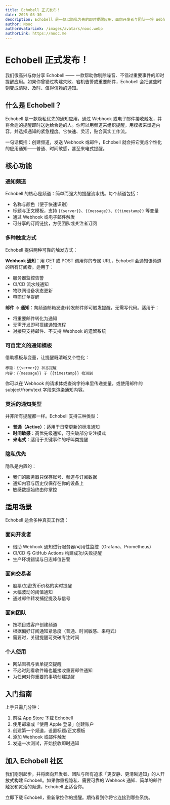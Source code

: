 ```yaml
---
title: Echobell 正式发布！
date: 2025-03-30
description: Echobell 是一款以隐私为先的即时提醒应用，面向开发者与团队——将 Webhook 或邮件触发转化为时间敏感与来电式通知，支持频道与模板。
author: Nooc
authorAvatarLink: /images/avatars/nooc.webp
authorLink: https://nooc.me
---
```


# Echobell 正式发布！

我们很高兴与你分享 Echobell —— 一款帮助你剔除噪音、不错过重要事件的即时提醒应用。如果你曾错过构建失败、宕机告警或重要邮件，Echobell 会把这些时刻变成清晰、及时、值得信赖的通知。

## 什么是 Echobell？

Echobell 是一款隐私优先的通知应用，通过 Webhook 或电子邮件接收触发，并将合适的提醒即时送达给合适的人。你可以用频道来组织提醒，用模板来塑造内容，并选择通知的紧急程度。它快速、灵活，贴合真实工作流。

一句话概括：创建频道，发送 Webhook 或邮件，Echobell 就会把它变成个性化的应用通知——普通、时间敏感，甚至来电式提醒。

## 核心功能

### 通知频道

Echobell 的核心是频道：简单而强大的提醒流水线。每个频道包括：

- 名称与颜色（便于快速识别）
- 标题与正文模板，支持 `{{server}}`、`{{message}}`、`{{timestamp}}` 等变量
- 通过 Webhook 或电子邮件触发
- 可分享的订阅链接，方便团队或关注者订阅

### 多种触发方式

Echobell 提供两种可靠的触发方式：

**Webhook 通知**：用 GET 或 POST 调用你的专属 URL，Echobell 会通知该频道的所有订阅者。适用于：

- 服务器监控告警
- CI/CD 流水线通知
- 物联网设备状态更新
- 电商订单提醒

**邮件 → 通知**：向频道邮箱发送/转发邮件即可触发提醒，无需写代码。适用于：

- 将重要邮件转化为通知
- 无需开发即可搭建通知流程
- 对接只支持邮件、不支持 Webhook 的遗留系统

### 可自定义的通知模板

借助模板与变量，让提醒既清晰又个性化：

```
标题：{{server}} 状态提醒
内容：{{message}} 于 {{timestamp}} 检测到
```

你可以在 Webhook 的请求体或查询字符串里传递变量，或使用邮件的 subject/from/text 字段来渲染通知内容。

### 灵活的通知类型

并非所有提醒都一样。Echobell 支持三种类型：

- **普通（Active）**：适用于日常更新的标准通知
- **时间敏感**：高优先级通知，可突破部分专注模式
- **来电式**：适用于关键事件的呼叫类提醒

### 隐私优先

隐私是内置的：

- 我们的服务器只保存账号、频道与订阅数据
- 通知内容与历史仅保存在你的设备上
- 敏感数据始终由你掌控

## 适用场景

Echobell 适合多种真实工作流：

### 面向开发者

- 借助 Webhook 通知进行服务器/可用性监控（Grafana、Prometheus）
- CI/CD 与 GitHub Actions 构建成功/失败提醒
- 生产环境错误与日志峰值告警

### 面向交易者

- 股票/加密货币价格的实时提醒
- 大幅波动的阈值通知
- 通过邮件转发捕捉提及与信号

### 面向团队

- 按项目或客户创建频道
- 根据偏好订阅通知紧急度（普通、时间敏感、来电式）
- 需要时，关键提醒可突破专注时间

### 个人使用

- 网站宕机与表单提交提醒
- 不必时刻看收件箱也能接收重要邮件通知
- 为任何对你重要的事项创建提醒

## 入门指南

上手只需几分钟：

1. 前往 [App Store](https://apps.apple.com/app/id6743597198) 下载 Echobell
2. 使用邮箱或「使用 Apple 登录」创建账户
3. 创建第一个频道，设置标题/正文模板
4. 添加 Webhook 或邮件触发
5. 发送一次测试，开始接收即时通知

## 加入 Echobell 社区

我们刚刚起步，并将面向开发者、团队与所有追求「更安静、更清晰通知」的人开放式构建 Echobell。如果你重视隐私、需要可靠的 Webhook 通知、简单的邮件触发和灵活的频道，Echobell 正适合你。

立即下载 Echobell，重新掌控你的提醒。期待看到你将它连接到哪些系统。

